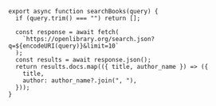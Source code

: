 ```tsx
export async function searchBooks(query) {
  if (query.trim() === "") return [];

  const response = await fetch(
    `https://openlibrary.org/search.json?q=${encodeURI(query)}&limit=10`
  );
  const results = await response.json();
  return results.docs.map(({ title, author_name }) => ({
    title,
    author: author_name?.join(", "),
  }));
}
```
